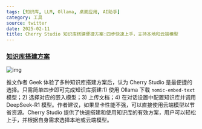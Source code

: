 ```yaml
---
tags: [知识库, LLM, Ollama, 桌面应用, AI助手]
category: 工具
source: twitter
date: 2025-02-11
title: Cherry Studio 知识库搭建便捷方案:四步快速上手，支持本地和云端模型
---
```


### [知识库搭建方案](https://twitter-thread.com/t/1889149142729191780)

![img](https://img.mengpeng.tech/i/2025/02/11/67ab28e5c2544.webp)

推文作者 Geek 体验了多种知识库搭建方案后，认为 Cherry Studio 是最便捷的选择。只需简单四步即可完成知识库搭建:1) 使用 Ollama 下载 `nomic-embed-text` 模型；2) 选择对应的嵌入模型；3) 上传文档；4) 在对话设置中配置知识库并调用 DeepSeek-R1 模型。作者建议，如果显卡性能不强，可以直接使用云端模型以节省资源。Cherry Studio 提供了快速搭建和使用知识库的有效方案，用户可以轻松上手，并根据自身需求选择本地或云端模型。
